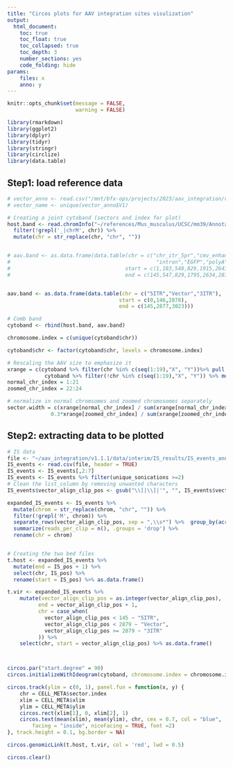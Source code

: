 ```yaml
---
title: "Circos plots for AAV integration sites visulization"
output:
  html_document:
    toc: true
    toc_float: true
    toc_collapsed: true
    toc_depth: 3
    number_sections: yes
    code_folding: hide
params:
    files: x
    anno: y
---
```


```r
knitr::opts_chunk$set(message = FALSE,
                      warning = FALSE)
```

```r
library(rmarkdown)
library(ggplot2)
library(dplyr)
library(tidyr)
library(stringr)
library(circlize)
library(data.table)
```

## Step1: load reference data
```r
# vector_anno <- read.csv("/mnt/bfx-ops/projects/2023/aav_integration/v1.0.0/data/refs/vector/anno/CAG_EGFP_ITR_corrected.bed", sep = '\t', header = FALSE)
# vector_name <- unique(vector_anno$V1)

# Creating a joint cytoband (sectors and index for plot)
host.band <- read.chromInfo("~/references/Mus_musculus/UCSC/mm39/Annotation/chromInfo.txt.gz")$df %>% 
  filter(!grepl('_|chrM', chr)) %>% 
  mutate(chr = str_replace(chr, "chr", ""))


# aav.band <- as.data.frame(data.table(chr = c("chr_itr_5pr","cmv_enhancer","promoter",
#                                               "intron","EGFP","polyA","itr_3pr"),
#                                     start = c(1,183,548,829,1915,2643,2879),
#                                     end = c(145,547,829,1795,2634,2870,3023)))


aav.band <- as.data.frame(data.table(chr = c("5ITR","Vector","3ITR"),
                                    start = c(0,146,2878),
                                    end = c(145,2877,3023)))

# Comb band
cytoband <- rbind(host.band, aav.band)

chromosome.index = c(unique(cytoband$chr))

cytoband$chr <- factor(cytoband$chr, levels = chromosome.index)

# Rescaling the AAV size to emphasize it
xrange = c(cytoband %>% filter(chr %in% c(seq(1:19),"X", "Y"))%>% pull(end),
            cytoband %>% filter(!chr %in% c(seq(1:19),"X", "Y")) %>% mutate(length=end-start) %>% pull(length))
normal_chr_index = 1:21
zoomed_chr_index = 22:24

# normalize in normal chromsomes and zoomed chromosomes separately
sector.width = c(xrange[normal_chr_index] / sum(xrange[normal_chr_index]), 
              0.3*xrange[zoomed_chr_index] / sum(xrange[zoomed_chr_index])) 

```

## Step2: extracting data to be plotted
```r

# IS data
file <- "~/aav_integration/v1.1.1/data/interim/IS_results/IS_events_anno/shortRead/240112_VH00163_77_AAF5V37M5/012_S5_S5_a1__CAG_EGFP_ITR_corrected__IS.csv"
IS_events <- read.csv(file, header = TRUE)
IS_events <- IS_events[,2:7]
IS_events <- IS_events %>% filter(unique_sonications >=2)
# Clean the list_column by removing unwanted characters
IS_events$vector_align_clip_pos <- gsub("\\[|\\]|'", "", IS_events$vector_align_clip_pos)

expanded_IS_events <- IS_events %>%
  mutate(chrom = str_replace(chrom, "chr", "")) %>%
  filter(!grepl('M', chrom)) %>% 
  separate_rows(vector_align_clip_pos, sep = ",\\s*") %>%  group_by(across(everything())) %>%
  summarize(reads_per_clip = n(), .groups = 'drop') %>%
  rename(chr = chrom)


# Creating the two bed files
t.host <- expanded_IS_events %>%
  mutate(end = IS_pos + 1) %>% 
  select(chr, IS_pos) %>% 
  rename(start = IS_pos) %>% as.data.frame()

t.vir <- expanded_IS_events %>%
    mutate(vector_align_clip_pos = as.integer(vector_align_clip_pos),
          end = vector_align_clip_pos + 1,
          chr = case_when(
            vector_align_clip_pos < 145 ~ "5ITR",
            vector_align_clip_pos < 2879 ~ "Vector",
            vector_align_clip_pos >= 2879 ~ "3ITR"
          )) %>% 
    select(chr, start = vector_align_clip_pos) %>% as.data.frame()



circos.par("start.degree" = 90)
circos.initializeWithIdeogram(cytoband, chromosome.index = chromosome.index, sector.width = sector.width, plotType = NULL)

circos.track(ylim = c(0, 1), panel.fun = function(x, y) {
    chr = CELL_META$sector.index
    xlim = CELL_META$xlim
    ylim = CELL_META$ylim
    circos.rect(xlim[1], 0, xlim[2], 1)
    circos.text(mean(xlim), mean(ylim), chr, cex = 0.7, col = "blue",
        facing = "inside", niceFacing = TRUE, font =2)
}, track.height = 0.1, bg.border = NA)

circos.genomicLink(t.host, t.vir, col = 'red', lwd = 0.5)

circos.clear()
```


